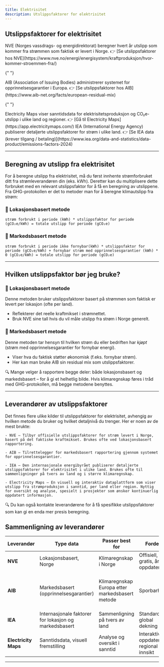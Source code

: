 ```yaml
---
title: Elektrisitet
description: Utslippsfaktorer for elektrisitet
---
```


## Utslippsfaktorer for elektrisitet


<CardGrid>
  <Card title="NVE" icon="star">
    NVE (Norges vassdrags- og energidirektorat) beregner hvert år utslipp som kommer fra strømmen som faktisk er levert i Norge.  
    👉 [Se utslippsfaktorer hos NVE](https://www.nve.no/energi/energisystem/kraftproduksjon/hvor-kommer-stroemmen-fra/)
  </Card>

{" "}

<Card title="AIB" icon="star">
  AIB (Association of Issuing Bodies) administrerer systemet for
  opprinnelsesgarantier i Europa. 👉 [Se utslippsfaktorer hos
  AIB](https://www.aib-net.org/facts/european-residual-mix)
</Card>

{" "}

<Card title="Electricity Maps" icon="star">
  Electricity Maps viser sanntidsdata for elektrisitetsproduksjon og
  CO₂e-utslipp i ulike land og regioner. 👉 [Gå til Electricity
  Maps](https://app.electricitymaps.com/)
</Card>

  <Card title="IEA" icon="star">
    IEA (International Energy Agency) publiserer detaljerte utslippsfaktorer for strøm i ulike land.
    👉 [Se IEA data (krever tilgang / betaling)](https://www.iea.org/data-and-statistics/data-product/emissions-factors-2024)
  </Card>
</CardGrid>

---

## Beregning av utslipp fra elektrisitet

For å beregne utslipp fra elektrisitet, må du først innhente strømforbruket ditt fra strømleverandøren din (eks. kWh).
Deretter kan du multiplisere dette forbruket med en relevant utslippsfaktor for å få en beregning av utslippene.
Fra GHG-protokollen er det to metoder man for å beregne klimautslipp fra strøm:

### 📍 Lokasjonsbasert metode

<Card title="Eksempel på beregning" icon="pencil">

`strøm forbrukt i periode (kWh) * utslippsfaktor for periode (gCO₂e/kWh) = totale utslipp for periode (gCO₂e)`

</Card>

### 🧾 Markedsbasert metode

<Card title="Eksempel på beregning" icon="pencil">

`strøm forbrukt i periode ikke fornybar(kWh) * utslippsfaktor for periode (gCO₂e/kWh) + fornybar strøm med opprinnelsesgarantier (kWh) * 0 (gCO₂e/kWh) = totale utslipp for periode (gCO₂e)`

</Card>

---

## Hvilken utslippsfaktor bør jeg bruke?

### 📍 Lokasjonsbasert metode

Denne metoden bruker utslippsfaktorer basert på strømmen som faktisk er levert per lokasjon (ofte per land).

- Reflekterer det reelle kraftmikset i strømnettet.
- Bruk NVE sine tall hvis du vil måle utslipp fra strøm i Norge generelt.

### 🧾 Markedsbasert metode

Denne metoden tar hensyn til hvilken strøm du eller bedriften har _kjøpt_ (strøm med opprinnelsesgarantier for fornybar energi).

- Viser hva du faktisk støtter økonomisk (f.eks. fornybar strøm).
- Her kan man bruke AIB sin residual mix som utslippsfaktorer.


<Aside>
  🔍 Mange velger å rapportere begge deler: både lokasjonsbasert og
  markedsbasert – for å gi et helhetlig bilde. Hvis klimaregnskap føres i tråd
  med GHG-protokollen, må begge metodene benyttes.
</Aside>

---

## Leverandører av utslippsfaktorer

Det finnes flere ulike kilder til utslippsfaktorer for elektrisitet, avhengig av hvilken metode du bruker og hvilket detaljnivå du trenger. Her er noen av de mest brukte:

    - NVE – Tilbyr offisielle utslippsfaktorer for strøm levert i Norge, basert på det faktiske kraftmikset. Brukes ofte ved lokasjonsbasert rapportering.

    - AIB – Tilrettelegger for markedsbasert rapportering gjennom systemet for opprinnelsesgarantier.

    - IEA – Den internasjonale energibyrået publiserer detaljerte utslippsfaktorer for elektrisitet i ulike land. Brukes ofte til sammenligninger på tvers av land og i større klimaregnskap.

    - Electricity Maps – En visuell og interaktiv dataplattform som viser utslipp fra strømproduksjon i sanntid, per land eller region. Nyttig for oversikt og analyse, spesielt i prosjekter som ønsker kontinuerlig oppdatert informasjon.

<Aside type="tip">
  🔍 Du kan også kontakte leverandørene for å få spesifikke utslippsfaktorer som
  kan gi en enda mer presis beregning.
</Aside>

## Sammenligning av leverandører

| Leverandør           | Type data                                             | Passer best for                                 | Fordeler                                | Begrensninger                                                                  |
| -------------------- | ----------------------------------------------------- | ----------------------------------------------- | --------------------------------------- | ------------------------------------------------------------------------------ |
| **NVE**              | Lokasjonsbasert, Norge                                | Klimaregnskap i Norge                           | Offisiell, gratis, årlig oppdatering    | Kun Norge, ikke sanntid                                                        |
| **AIB**              | Markedsbasert (opprinnelsesgarantier)                 | Klimaregnskap Europa etter markedsbasert metode | Sporbarhet                              | De har tall for produksjonsmiks men anbefales ikke for lokasjonsbasert utslipp |
| **IEA**              | Internasjonale faktorer for lokasjon og markedsbasert | Sammenligning på tvers av land                  | Standardisert, global dekning           | Kostnad, ikke sanntidsdata                                                     |
| **Electricity Maps** | Sanntidsdata, visuell fremstilling                    | Analyse og oversikt i sanntid                   | Interaktiv, oppdatert, regional innsikt | Kan variere i detaljnivå og metode                                             |

---
